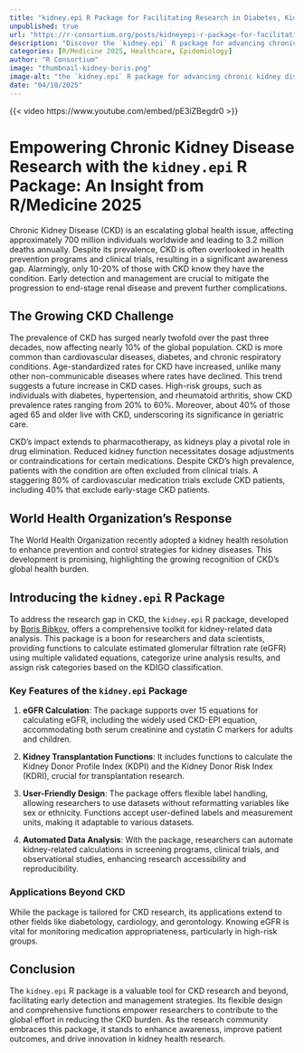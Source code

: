 ```yaml
--- 
title: "kidney.epi R Package for Facilitating Research in Diabetes, Kidney, Heart, and Other Diseases" 
unpublished: true 
url: "https://r-consortium.org/posts/kidneyepi-r-package-for-facilitating-research-in-diabetes-kidney-heart-and-other-diseases/"
description: "Discover the `kidney.epi` R package for advancing chronic kidney disease research and analysis." 
categories: [R/Medicine 2025, Healthcare, Epidemiology]
author: "R Consortium" 
image: "thumbnail-kidney-boris.png" 
image-alt: "the `kidney.epi` R package for advancing chronic kidney disease research and analysis - Boris Bibkov" 
date: "04/18/2025" 
---
```


{{< video https://www.youtube.com/embed/pE3iZBegdr0 >}}

# Empowering Chronic Kidney Disease Research with the `kidney.epi` R Package: An Insight from R/Medicine 2025

Chronic Kidney Disease (CKD) is an escalating global health issue, affecting approximately 700 million individuals worldwide and leading to 3.2 million deaths annually. Despite its prevalence, CKD is often overlooked in health prevention programs and clinical trials, resulting in a significant awareness gap. Alarmingly, only 10-20% of those with CKD know they have the condition. Early detection and management are crucial to mitigate the progression to end-stage renal disease and prevent further complications. 

## The Growing CKD Challenge

The prevalence of CKD has surged nearly twofold over the past three decades, now affecting nearly 10% of the global population. CKD is more common than cardiovascular diseases, diabetes, and chronic respiratory conditions. Age-standardized rates for CKD have increased, unlike many other non-communicable diseases where rates have declined. This trend suggests a future increase in CKD cases. High-risk groups, such as individuals with diabetes, hypertension, and rheumatoid arthritis, show CKD prevalence rates ranging from 20% to 60%. Moreover, about 40% of those aged 65 and older live with CKD, underscoring its significance in geriatric care.

CKD's impact extends to pharmacotherapy, as kidneys play a pivotal role in drug elimination. Reduced kidney function necessitates dosage adjustments or contraindications for certain medications. Despite CKD's high prevalence, patients with the condition are often excluded from clinical trials. A staggering 80% of cardiovascular medication trials exclude CKD patients, including 40% that exclude early-stage CKD patients.

## World Health Organization's Response

The World Health Organization recently adopted a kidney health resolution to enhance prevention and control strategies for kidney diseases. This development is promising, highlighting the growing recognition of CKD's global health burden.

## Introducing the `kidney.epi` R Package

To address the research gap in CKD, the `kidney.epi` R package, developed by [Boris Bibkov](https://scientific-tools.org), offers a comprehensive toolkit for kidney-related data analysis. This package is a boon for researchers and data scientists, providing functions to calculate estimated glomerular filtration rate (eGFR) using multiple validated equations, categorize urine analysis results, and assign risk categories based on the KDIGO classification.

### Key Features of the `kidney.epi` Package

1. **eGFR Calculation**: The package supports over 15 equations for calculating eGFR, including the widely used CKD-EPI equation, accommodating both serum creatinine and cystatin C markers for adults and children.

2. **Kidney Transplantation Functions**: It includes functions to calculate the Kidney Donor Profile Index (KDPI) and the Kidney Donor Risk Index (KDRI), crucial for transplantation research.

3. **User-Friendly Design**: The package offers flexible label handling, allowing researchers to use datasets without reformatting variables like sex or ethnicity. Functions accept user-defined labels and measurement units, making it adaptable to various datasets.

4. **Automated Data Analysis**: With the package, researchers can automate kidney-related calculations in screening programs, clinical trials, and observational studies, enhancing research accessibility and reproducibility.

### Applications Beyond CKD

While the package is tailored for CKD research, its applications extend to other fields like diabetology, cardiology, and gerontology. Knowing eGFR is vital for monitoring medication appropriateness, particularly in high-risk groups.

## Conclusion

The `kidney.epi` R package is a valuable tool for CKD research and beyond, facilitating early detection and management strategies. Its flexible design and comprehensive functions empower researchers to contribute to the global effort in reducing the CKD burden. As the research community embraces this package, it stands to enhance awareness, improve patient outcomes, and drive innovation in kidney health research.